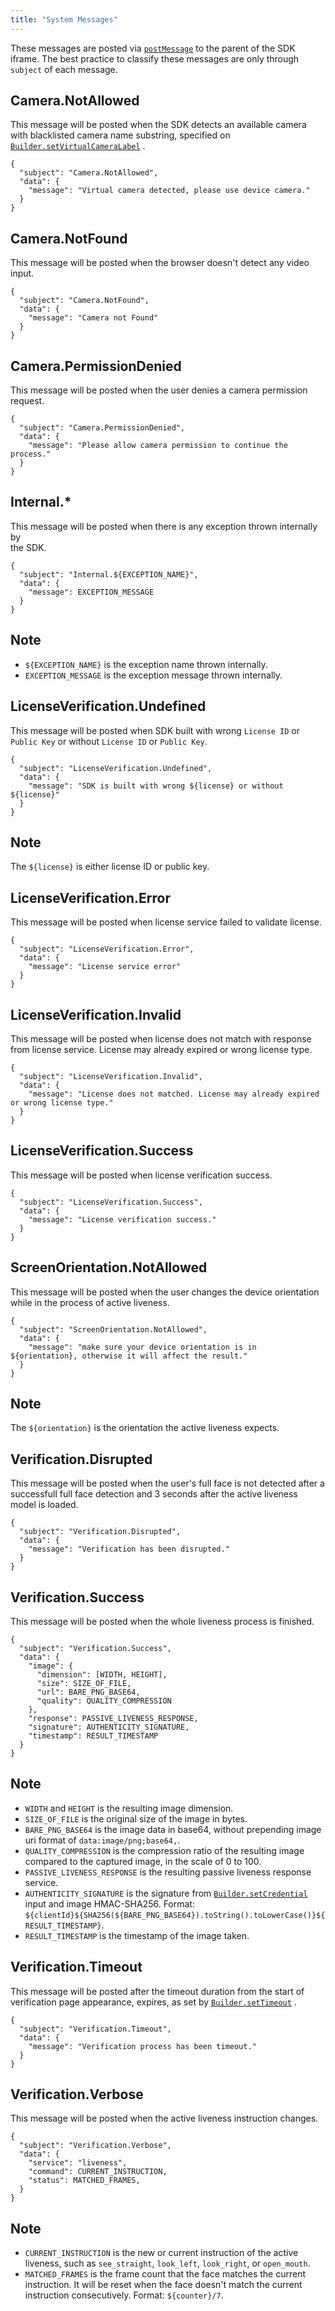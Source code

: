 ```yaml
---
title: "System Messages"
---
```

These messages are posted via [`postMessage`](https://developer.mozilla.org/en-US/docs/Web/API/Window/postMessage)
 to the parent of the SDK iframe. The best practice to classify these messages are only through `subject` of each message.

## Camera.NotAllowed

This message will be posted when the SDK detects an available camera with blacklisted camera name substring, specified on [`Builder.setVirtualCameraLabel`](./builder#setvirtualcameralabel)
.

```message message
{
  "subject": "Camera.NotAllowed",
  "data": {
    "message": "Virtual camera detected, please use device camera."
  }
}

```

## Camera.NotFound

This message will be posted when the browser doesn't detect any video input.

```message message
{
  "subject": "Camera.NotFound",
  "data": {
    "message": "Camera not Found"
  }
}

```

## Camera.PermissionDenied

This message will be posted when the user denies a camera permission request.

```message message
{
  "subject": "Camera.PermissionDenied",
  "data": {
    "message": "Please allow camera permission to continue the process."
  }
}

```

## Internal.\*

This message will be posted when there is any exception thrown internally by  
the SDK.

```message message
{
  "subject": "Internal.${EXCEPTION_NAME}",
  "data": {
    "message": EXCEPTION_MESSAGE
  }
}

```

<Info>

## Note

*   `${EXCEPTION_NAME}` is the exception name thrown internally.
*   `EXCEPTION_MESSAGE` is the exception message thrown internally.

</Info>

## LicenseVerification.Undefined

This message will be posted when SDK built with wrong `License ID` or `Public Key` or without `License ID` or `Public Key`.

```message message
{
  "subject": "LicenseVerification.Undefined",
  "data": {
    "message": "SDK is built with wrong ${license} or without ${license}"
  }
}

```

<Info>

## Note

The `${license}` is either license ID or public key.

</Info>

## LicenseVerification.Error

This message will be posted when license service failed to validate license.

```message message
{
  "subject": "LicenseVerification.Error",
  "data": {
    "message": "License service error"
  }
}

```

## LicenseVerification.Invalid

This message will be posted when license does not match with response from license service. License may already expired or wrong license type.

```message message
{
  "subject": "LicenseVerification.Invalid",
  "data": {
    "message": "License does not matched. License may already expired or wrong license type."
  }
}

```

## LicenseVerification.Success

This message will be posted when license verification success.

```message message
{
  "subject": "LicenseVerification.Success",
  "data": {
    "message": "License verification success."
  }
}

```

## ScreenOrientation.NotAllowed

This message will be posted when the user changes the device orientation while in the process of active liveness.

```message message
{
  "subject": "ScreenOrientation.NotAllowed",
  "data": {
    "message": "make sure your device orientation is in ${orientation}, otherwise it will affect the result."
  }
}

```

<Info>

## Note

The `${orientation}` is the orientation the active liveness expects.

</Info>

## Verification.Disrupted

This message will be posted when the user's full face is not detected after a successfull full face detection and 3 seconds after the active liveness model is loaded.

```message message
{
  "subject": "Verification.Disrupted",
  "data": {
    "message": "Verification has been disrupted."
  }
}

```

## Verification.Success

This message will be posted when the whole liveness process is finished.

```message message
{
  "subject": "Verification.Success",
  "data": {
    "image": {
      "dimension": [WIDTH, HEIGHT],
      "size": SIZE_OF_FILE,
      "url": BARE_PNG_BASE64,
      "quality": QUALITY_COMPRESSION
    },
    "response": PASSIVE_LIVENESS_RESPONSE,
    "signature": AUTHENTICITY_SIGNATURE,
    "timestamp": RESULT_TIMESTAMP
  }
}

```

<Info>

## Note

*   `WIDTH` and `HEIGHT` is the resulting image dimension.
*   `SIZE_OF_FILE` is the original size of the image in bytes.
*   `BARE_PNG_BASE64` is the image data in base64, without prepending image uri format of `data:image/png;base64,`.
*   `QUALITY_COMPRESSION` is the compression ratio of the resulting image compared to the captured image, in the scale of 0 to 100.
*   `PASSIVE_LIVENESS_RESPONSE` is the resulting passive liveness response service.
*   `AUTHENTICITY_SIGNATURE` is the signature from [`Builder.setCredential`](./builder#setcredential)
     input and image HMAC-SHA256. Format: `${clientId}${SHA256(${BARE_PNG_BASE64}).toString().toLowerCase()}${RESULT_TIMESTAMP}`.
*   `RESULT_TIMESTAMP` is the timestamp of the image taken.

</Info>

## Verification.Timeout

This message will be posted after the timeout duration from the start of verification page appearance, expires, as set by [`Builder.setTimeout`](./builder#settimeout)
.

```message message
{
  "subject": "Verification.Timeout",
  "data": {
    "message": "Verification process has been timeout."
  }
}

```

## Verification.Verbose

This message will be posted when the active liveness instruction changes.

```message message
{
  "subject": "Verification.Verbose",
  "data": {
    "service": "liveness",
    "command": CURRENT_INSTRUCTION,
    "status": MATCHED_FRAMES,
  }
}

```

<Info>

## Note

*   `CURRENT_INSTRUCTION` is the new or current instruction of the active liveness, such as `see_straight`, `look_left`, `look_right`, or `open_mouth`.
*   `MATCHED_FRAMES` is the frame count that the face matches the current instruction. It will be reset when the face doesn't match the current instruction consecutively. Format: `${counter}/7`.

</Info>
